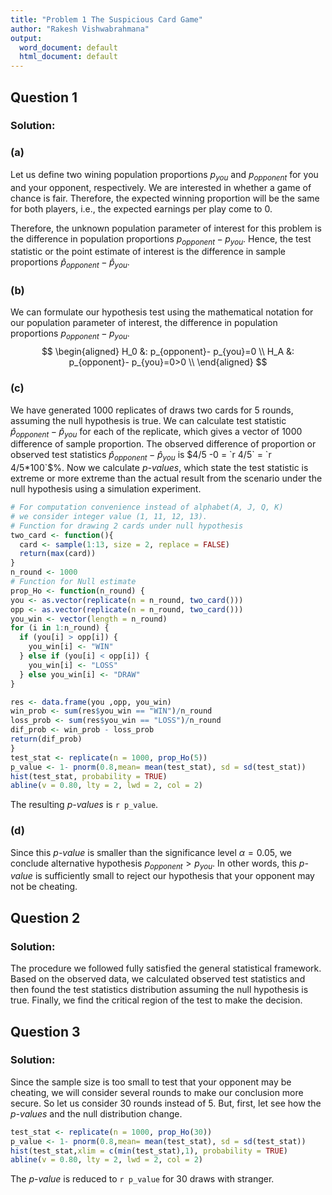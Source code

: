 ---
title: "Problem 1 The Suspicious Card Game"
author: "Rakesh Vishwabrahmana"
output:
  word_document: default
  html_document: default
---

## Question 1

### Solution:
### (a)
Let us define two wining population proportions $p_{you}$ and $p_{opponent}$ for you and your opponent, respectively. We are interested in whether a game of chance is fair. Therefore, the expected winning proportion will be the same for both players, i.e., the expected earnings per play come to 0.

Therefore, the unknown population parameter of interest for this problem is the difference in population proportions $p_{opponent}- p_{you}$. Hence, the test statistic or the point estimate of interest is the difference in sample proportions $\hat p_{opponent}-\hat p_{you}$.  

### (b)

We can formulate our hypothesis test using the mathematical notation for our population parameter of interest, the difference in population proportions $p_{opponent}- p_{you}$.
$$
\begin{aligned}
H_0 &: p_{opponent}- p_{you}=0 \\
 H_A &: p_{opponent}- p_{you}=0>0 \\
\end{aligned}
$$

### (c)

We have generated 1000 replicates of draws two cards for 5 rounds, assuming the null hypothesis is true. We can calculate test statistic $\hat p_{opponent}-\hat p_{you}$ for each of the replicate, which gives a vector of 1000 difference of sample proportion. The observed difference of proportion or observed test statistics $\hat p_{opponent}-\hat p_{you}$ is $4/5 -0 = `r 4/5` = `r 4/5*100`$%. Now we calculate *p-values*, which state the test statistic is extreme or more extreme than the actual result from the scenario under the null hypothesis using a simulation experiment. 
```{r}
# For computation convenience instead of alphabet(A, J, Q, K)
# we consider integer value (1, 11, 12, 13). 
# Function for drawing 2 cards under null hypothesis
two_card <- function(){
  card <- sample(1:13, size = 2, replace = FALSE)
  return(max(card))
}
n_round <- 1000
# Function for Null estimate
prop_Ho <- function(n_round) {
you <- as.vector(replicate(n = n_round, two_card()))
opp <- as.vector(replicate(n = n_round, two_card()))
you_win <- vector(length = n_round)
for (i in 1:n_round) {
  if (you[i] > opp[i]) {
    you_win[i] <- "WIN"
  } else if (you[i] < opp[i]) {
    you_win[i] <- "LOSS"
  } else you_win[i] <- "DRAW"
}

res <- data.frame(you ,opp, you_win)
win_prob <- sum(res$you_win == "WIN")/n_round
loss_prob <- sum(res$you_win == "LOSS")/n_round
dif_prob <- win_prob - loss_prob
return(dif_prob)
}
test_stat <- replicate(n = 1000, prop_Ho(5))
p_value <- 1- pnorm(0.8,mean= mean(test_stat), sd = sd(test_stat))
hist(test_stat, probability = TRUE)
abline(v = 0.80, lty = 2, lwd = 2, col = 2)
```

The resulting *p-values* is `r p_value`. 

### (d)

Since this  *p-value* is smaller than the significance level  $\alpha = 0.05$, we conclude alternative hypothesis $p_{opponent}> p_{you}$. In other words, this  *p-value* is sufficiently small to reject our hypothesis that your opponent may not be cheating.

## Question 2

### Solution:
The procedure we followed fully satisfied the general statistical framework. Based on the observed data, we calculated observed test statistics and then found the test statistics distribution assuming the null hypothesis is true. Finally, we find the critical region of the test to make the decision.

## Question 3

### Solution:
Since the sample size is too small to test that your opponent may be cheating, we will consider several rounds to make our conclusion more secure. So let us consider 30 rounds instead of 5. But, first, let see how the *p-values* and the null distribution change. 

```{r}
test_stat <- replicate(n = 1000, prop_Ho(30))
p_value <- 1- pnorm(0.8,mean= mean(test_stat), sd = sd(test_stat))
hist(test_stat,xlim = c(min(test_stat),1), probability = TRUE)
abline(v = 0.80, lty = 2, lwd = 2, col = 2)
```

The *p-value* is reduced to `r p_value` for 30 draws with stranger.  

